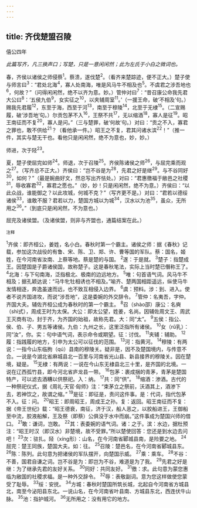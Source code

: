 ```yaml
---
---
---
```

title: 齐伐楚盟召陵
---



僖公四年

*此篇写齐，凡三换声口；写楚，只是一意闲闲然；此为左氏于小白之微词也。*

春，齐侯以诸侯之师侵蔡<sup>1</sup>。蔡溃，遂伐楚<sup>2</sup>。（看齐来楚踪迹，便不正大。）楚子使与师言曰<sup>3</sup>：“君处北海<sup>4</sup>，寡人处南海，唯是风马牛不相及也<sup>5</sup>。不虞君之涉吾地也<sup>6</sup>，何故？”（问得闲闲然，绝不以齐为意。妙。）管仲对曰<sup>7</sup>：“昔召康公命我先君大公曰<sup>8</sup>：‘五侯九伯<sup>9</sup>，女实征之<sup>10</sup>，以夹辅周室<sup>11</sup>。’（一援王命，破‘不相及’句。）赐我先君履<sup>12</sup>，东至于海，西至于河<sup>13</sup>，南至于穆陵<sup>14</sup>，北至于无棣<sup>15</sup>。（二宣赐履，破‘涉吾地’句。）尔贡包茅不入<sup>16</sup>，王祭不共<sup>17</sup>，无以缩酒<sup>18</sup>，寡人是征<sup>19</sup>。昭王南征而不复<sup>20</sup>，寡人是问。”（三与楚罪，破‘何故’句。）对曰：“贡之不入，寡君之罪也，敢不供给<sup>21</sup>？（看他承一件。）昭王之不复，君其问诸水滨<sup>22</sup>！”（推一件，其实与楚无干也。看他只是闲闲然，绝不为意也，妙，妙。）

师进，次于陉<sup>23</sup>。

夏，楚子使屈完如师<sup>24</sup>。师退，次于召陵<sup>25</sup>。齐侯陈诸侯之师<sup>26</sup>，与屈完乘而观之<sup>27</sup>。（写齐总不正大。）齐侯曰：“岂不谷是为<sup>28</sup>，先君之好是继<sup>29</sup>。与不谷同好<sup>30</sup>，如何？”（最是婉曲好文，然总写出齐怯处。）对曰：“君惠徼福于敝邑之社稷<sup>31</sup>，辱收寡君<sup>32</sup>，寡君之愿也。”（妙，妙！只是闲闲然，绝不为意。）齐侯曰：“以此众战，谁能御之？以此攻城，何城不克？”（写齐更不是。）对曰：“君若以德绥诸侯<sup>33</sup>，谁敢不服？君若以力，楚国方城以为城<sup>34</sup>，汉水以为池<sup>35</sup>，虽众，无所用之<sup>36</sup>。”（到底只是闲闲然，不为意也。）

屈完及诸侯盟。（及诸侯盟，则非与齐盟也，通篇结案在此。）

<sup>注释</sup>

<sup>1</sup>齐侯：即齐桓公，姜姓，名小白。春秋时第一个霸主。诸侯之师：据《春秋》记载，参加这次战役的有鲁、宋、陈、卫、郑、许、曹等国的军队。蔡：国名，姬姓，在今河南省汝南、上蔡等地。蔡是楚的与国。
<sup>2</sup>遂：于是就。
<sup>3</sup>楚子：指楚成王。因楚国是子爵诸侯国，故称楚子。这是春秋笔法，实际上当时楚已僭称王了。
<sup>4</sup>北海：与下句南海，泛指极北、极南的边远地方。
<sup>5</sup>唯：句首语气词。风马牛不相及；据孔颖达说：“马牛牝牡相诱也不相及。”喻齐、楚两国相距遥远，纵使马牛发情相逐，奔逸虽速而远，也不致互相侵入边界。
<sup>6</sup>虞：预料。涉：到、进入。使者不说齐国进攻，而说“涉吾地”，这是委婉的外交辞令。
<sup>7</sup>管仲：名夷吾，字仲。齐国大夫。辅佐齐桓公成为春秋时的第一个霸主。
<sup>8</sup>召（shào邵）康公：名奭（shì式），周成王时为太保。大公：即太公望，姓姜，名尚。因辅佐周文王、周武王灭商有功，封于齐，为齐国的始祖，故称先君。大：同“太”。
<sup>9</sup>五侯：指公、侯、伯、子、男五等诸侯。九伯：九州之长，这里泛指所有诸侯。
<sup>10</sup>女（rǔ乳）：同“汝”，你。实：句中语气词，表示命令或期望。征：讨伐。
<sup>11</sup>夹辅：辅助。
<sup>12</sup>履：指践履的地方，引申为太公可以征伐的范围。
<sup>13</sup>河：指黄河。
<sup>14</sup>穆陵：有两说：一指今山东临朐（qú）县南的穆陵关。疑非是，因不及楚国境内，与传意不合。一说是今湖北省麻城县北一百里与河南省光山县、新县接界的穆陵关。因在楚境，疑是。
<sup>15</sup>无棣：有两说：一说在今山东无棣县北三十里，是齐国的北境。一说在辽西孤竹县，即今河北省庐龙县一带。
<sup>16</sup>包茅：裹成捆的青茅，青茅是楚国特产，可以滤去酒糟以供祭祀。入：纳。
<sup>17</sup>共：同“供”。
<sup>18</sup>缩酒：渗酒。古代的一种祭祀仪式，据《周礼·天官·匈师》注：“束茅立之祭前，沃酒其上，酒渗下去，若神饮之，故谓之缩。”
<sup>19</sup>是征：即征是，责问这件事。是：代词，指代包茅不入。征：问。
<sup>20</sup>昭王：即周昭王，周成王之孙。复：返回。昭王南征而不复：据《帝王世纪》载：“昭王德衰，南征，济于汉，船人恶之，以胶船进王，王御船至中流，胶液船解，王及祭（即蔡）公俱没于水中而崩。”这件事成为楚国兴师的借口。
<sup>21</sup>敢：谦词，岂敢。
<sup>22</sup>其：表委婉的语气词。诸：之于。滨：水边，据杜预注：“昭王时汉（即汉水）非楚境，故不受罪。”所以楚使回答：您还是到水边去问吧！
<sup>23</sup>次：驻扎。陉（xíng形）：山名，在今河南省郾城县南，是险要之地。
<sup>24</sup>屈完：楚王同族，楚国大夫。如：往。
<sup>25</sup>召陵：楚邑名，在今河南省郾城县东。
<sup>26</sup>陈：陈列。此句意为把诸侯的军队摆开，向楚国示威。
<sup>27</sup>乘：乘车。
<sup>28</sup>不谷：不善，国君自谦之词。岂不谷是为：即岂为不谷，难道是为了我。
<sup>29</sup>先君之好是继：为了继承先君的友好关系。
<sup>30</sup>同好：共同友好。
<sup>31</sup>徼：求。此句意为蒙您惠临为敝国的社稷求福。是一种外交辞令。
<sup>32</sup>辱：表敬副词。意为您这样做使您蒙受了耻辱。
<sup>33</sup>绥：安抚。
<sup>34</sup>方城：春秋时楚国所筑长城，北起自今河南省方城县北，南至今泌阳县东北。一说山名，在今河南省叶县南、方城县东北，西连伏牛山脉。
<sup>35</sup>池：指护城河。
<sup>36</sup>无所用之：没有用它的地方。